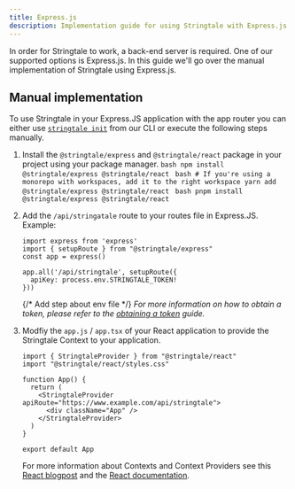 ```yaml
---
title: Express.js
description: Implementation guide for using Stringtale with Express.js
---
```



In order for Stringtale to work, a back-end server is required. One of our supported options is Express.js. In this guide we'll go over
the manual implementation of Stringtale using Express.js.

## Manual implementation

To use Stringtale in your Express.JS application with the app router you can either use [`stringtale init`](/reference/cli#init) from our CLI or
execute the following steps manually.

1. Install the `@stringtale/express` and `@stringtale/react` package in your project using your package manager.
   <Tabs>
     <TabItem label="npm">
       ```bash
         npm install @stringtale/express @stringtale/react
       ```
     </TabItem>
     <TabItem label="Yarn">
       ```bash
         # If you're using a monorepo with workspaces, add it to the right workspace
         yarn add @stringtale/express @stringtale/react
       ```
      </TabItem>
     <TabItem label="pnpm">
       ```bash
         pnpm install @stringtale/express @stringtale/react
       ```
      </TabItem>
   </Tabs>

2. Add the `/api/stringatale` route to your routes file in Express.JS. Example:

    ```tsx
    import express from 'express'
    import { setupRoute } from "@stringtale/express"
    const app = express()
    
    app.all('/api/stringtale', setupRoute({
      apiKey: process.env.STRINGTALE_TOKEN!
    }))
    ```
    {/* Add step about env file */}
   _For more information on how to obtain a token, please refer to the [obtaining a token](/usage/obtaining-token) guide._
3. Modfiy the `app.js` / `app.tsx` of your React application to provide the Stringtale Context to your application.
    ```tsx
    import { StringtaleProvider } from "@stringtale/react"
    import "@stringtale/react/styles.css"

    function App() {
      return (
        <StringtaleProvider apiRoute="https://www.example.com/api/stringtale">
          <div className="App" />
        </StringtaleProvider>
      )
    }

    export default App
    ```
    For more information about Contexts and Context Providers see this [React blogpost](https://react.dev/learn/passing-data-deeply-with-context) and the [React documentation](https://react.dev/reference/react/createContext).